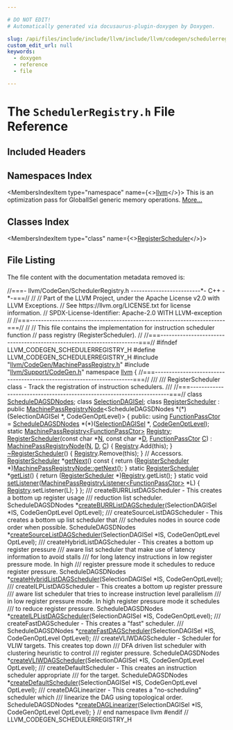 ```yaml
---

# DO NOT EDIT!
# Automatically generated via docusaurus-plugin-doxygen by Doxygen.

slug: /api/files/include/include/llvm/include/llvm/codegen/schedulerregistry-h
custom_edit_url: null
keywords:
  - doxygen
  - reference
  - file

---
```





# The `SchedulerRegistry.h` File Reference

<DoxygenPage pluginConfig={pluginConfig}>



## Included Headers

<IncludesList>
<IncludesListItem
  filePath="llvm/CodeGen/MachinePassRegistry.h"
  permalink="/docs/api/files/include/include/llvm/include/llvm/codegen/machinepassregistry-h"
  isLocal="true" />
<IncludesListItem
  filePath="llvm/Support/CodeGen.h"
  permalink="/docs/api/files/include/include/llvm/include/llvm/support/codegen-h"
  isLocal="true" />
</IncludesList>

## Namespaces Index

<MembersIndex>

<MembersIndexItem
  type="namespace"
  name={<><a href="/docs/api/namespaces/llvm">llvm</a></>}>
This is an optimization pass for GlobalISel generic memory operations. <a href="/docs/api/namespaces/llvm/#details">More...</a>
</MembersIndexItem>

</MembersIndex>

## Classes Index

<MembersIndex>

<MembersIndexItem
  type="class"
  name={<><a href="/docs/api/classes/llvm/registerscheduler">RegisterScheduler</a></>}>
</MembersIndexItem>

</MembersIndex>


## File Listing

The file content with the documentation metadata removed is:

<ProgramListing>

<Link id="l00001" /><CodeLine lineNumber="1"><span class="doxyHighlightComment">//===- llvm/CodeGen/SchedulerRegistry.h -------------------------&#42;- C++ -&#42;-===//</span></CodeLine>
<Link id="l00002" /><CodeLine lineNumber="2"><span class="doxyHighlightComment">//</span></CodeLine>
<Link id="l00003" /><CodeLine lineNumber="3"><span class="doxyHighlightComment">// Part of the LLVM Project, under the Apache License v2.0 with LLVM Exceptions.</span></CodeLine>
<Link id="l00004" /><CodeLine lineNumber="4"><span class="doxyHighlightComment">// See https://llvm.org/LICENSE.txt for license information.</span></CodeLine>
<Link id="l00005" /><CodeLine lineNumber="5"><span class="doxyHighlightComment">// SPDX-License-Identifier: Apache-2.0 WITH LLVM-exception</span></CodeLine>
<Link id="l00006" /><CodeLine lineNumber="6"><span class="doxyHighlightComment">//</span></CodeLine>
<Link id="l00007" /><CodeLine lineNumber="7"><span class="doxyHighlightComment">//===----------------------------------------------------------------------===//</span></CodeLine>
<Link id="l00008" /><CodeLine lineNumber="8"><span class="doxyHighlightComment">//</span></CodeLine>
<Link id="l00009" /><CodeLine lineNumber="9"><span class="doxyHighlightComment">// This file contains the implementation for instruction scheduler function</span></CodeLine>
<Link id="l00010" /><CodeLine lineNumber="10"><span class="doxyHighlightComment">// pass registry (RegisterScheduler).</span></CodeLine>
<Link id="l00011" /><CodeLine lineNumber="11"><span class="doxyHighlightComment">//</span></CodeLine>
<Link id="l00012" /><CodeLine lineNumber="12"><span class="doxyHighlightComment">//===----------------------------------------------------------------------===//</span></CodeLine>
<Link id="l00013" /><CodeLine lineNumber="13"></CodeLine>
<Link id="l00014" /><CodeLine lineNumber="14"><span class="doxyHighlightPreprocessor">#ifndef LLVM&#95;CODEGEN&#95;SCHEDULERREGISTRY&#95;H</span></CodeLine>
<Link id="l00015" /><CodeLine lineNumber="15"><span class="doxyHighlightPreprocessor">#define LLVM&#95;CODEGEN&#95;SCHEDULERREGISTRY&#95;H</span></CodeLine>
<Link id="l00016" /><CodeLine lineNumber="16"></CodeLine>
<Link id="l00017" /><CodeLine lineNumber="17"><span class="doxyHighlightPreprocessor">#include &quot;<a href="/docs/api/files/include/include/llvm/include/llvm/codegen/machinepassregistry-h">llvm/CodeGen/MachinePassRegistry.h</a>&quot;</span></CodeLine>
<Link id="l00018" /><CodeLine lineNumber="18"><span class="doxyHighlightPreprocessor">#include &quot;<a href="/docs/api/files/include/include/llvm/include/llvm/support/codegen-h">llvm/Support/CodeGen.h</a>&quot;</span></CodeLine>
<Link id="l00019" /><CodeLine lineNumber="19"></CodeLine>
<Link id="l00020" /><CodeLine lineNumber="20"><span class="doxyHighlightKeyword">namespace </span><span class="doxyHighlight"><a href="/docs/api/namespaces/llvm">llvm</a> &#123;</span></CodeLine>
<Link id="l00021" /><CodeLine lineNumber="21"></CodeLine>
<Link id="l00022" /><CodeLine lineNumber="22"><span class="doxyHighlightComment">//===----------------------------------------------------------------------===//</span></CodeLine>
<Link id="l00023" /><CodeLine lineNumber="23"><span class="doxyHighlightComment">///</span></CodeLine>
<Link id="l00024" /><CodeLine lineNumber="24"><span class="doxyHighlightComment">/// RegisterScheduler class - Track the registration of instruction schedulers.</span></CodeLine>
<Link id="l00025" /><CodeLine lineNumber="25"><span class="doxyHighlightComment">///</span></CodeLine>
<Link id="l00026" /><CodeLine lineNumber="26"><span class="doxyHighlightComment">//===----------------------------------------------------------------------===//</span></CodeLine>
<Link id="l00027" /><CodeLine lineNumber="27"></CodeLine>
<Link id="l00028" /><CodeLine lineNumber="28"><span class="doxyHighlightKeyword">class </span><span class="doxyHighlight"><a href="/docs/api/classes/llvm/scheduledagsdnodes">ScheduleDAGSDNodes</a>;</span></CodeLine>
<Link id="l00029" /><CodeLine lineNumber="29"><span class="doxyHighlightKeyword">class </span><span class="doxyHighlight"><a href="/docs/api/classes/llvm/selectiondagisel">SelectionDAGISel</a>;</span></CodeLine>
<Link id="l00030" /><CodeLine lineNumber="30"></CodeLine>
<Link id="l00031" /><CodeLine lineNumber="31" lineLink="/docs/api/classes/llvm/registerscheduler"><span class="doxyHighlightKeyword">class </span><span class="doxyHighlight"><a href="/docs/api/classes/llvm/registerscheduler/#aa896a0f8a4e3c9084fd9bd98577ef34b">RegisterScheduler</a></span></CodeLine>
<Link id="l00032" /><CodeLine lineNumber="32"><span class="doxyHighlight">    : </span><span class="doxyHighlightKeyword">public</span><span class="doxyHighlight"> <a href="/docs/api/classes/llvm/machinepassregistrynode/#a8587f6cac52094711e570462f5fc659d">MachinePassRegistryNode</a>&lt;ScheduleDAGSDNodes &#42;(&#42;)(SelectionDAGISel &#42;,</span></CodeLine>
<Link id="l00033" /><CodeLine lineNumber="33"><span class="doxyHighlight">                                                             CodeGenOptLevel)&gt; &#123;</span></CodeLine>
<Link id="l00034" /><CodeLine lineNumber="34"><span class="doxyHighlightKeyword">public</span><span class="doxyHighlight">:</span></CodeLine>
<Link id="l00035" /><CodeLine lineNumber="35" lineLink="/docs/api/classes/llvm/registerscheduler/#a8fdd27818bcec505142aad630a5f05bf"><span class="doxyHighlight">  </span><span class="doxyHighlightKeyword">using </span><span class="doxyHighlight"><a href="/docs/api/classes/llvm/registerscheduler/#a8fdd27818bcec505142aad630a5f05bf">FunctionPassCtor</a> = <a href="/docs/api/classes/llvm/scheduledagsdnodes">ScheduleDAGSDNodes</a> &#42;(&#42;)(<a href="/docs/api/classes/llvm/selectiondagisel">SelectionDAGISel</a> &#42;,</span></CodeLine>
<Link id="l00036" /><CodeLine lineNumber="36"><span class="doxyHighlight">                                                   <a href="/docs/api/namespaces/llvm/#a8ec1bf8d7b792ca9fac56f8514db18d2">CodeGenOptLevel</a>);</span></CodeLine>
<Link id="l00037" /><CodeLine lineNumber="37"></CodeLine>
<Link id="l00038" /><CodeLine lineNumber="38" lineLink="/docs/api/classes/llvm/registerscheduler/#ac631c78e715470b5dc24f873d2829a9b"><span class="doxyHighlight">  </span><span class="doxyHighlightKeyword">static</span><span class="doxyHighlight"> <a href="/docs/api/classes/llvm/machinepassregistry">MachinePassRegistry&lt;FunctionPassCtor&gt;</a> <a href="/docs/api/classes/llvm/registerscheduler/#ac631c78e715470b5dc24f873d2829a9b">Registry</a>;</span></CodeLine>
<Link id="l00039" /><CodeLine lineNumber="39"></CodeLine>
<Link id="l00040" /><CodeLine lineNumber="40" lineLink="/docs/api/classes/llvm/registerscheduler/#aa896a0f8a4e3c9084fd9bd98577ef34b"><span class="doxyHighlight">  <a href="/docs/api/classes/llvm/registerscheduler/#aa896a0f8a4e3c9084fd9bd98577ef34b">RegisterScheduler</a>(</span><span class="doxyHighlightKeyword">const</span><span class="doxyHighlight"> </span><span class="doxyHighlightKeywordType">char</span><span class="doxyHighlight"> &#42;<a href="/docs/api/files/lib/lib/support/regcomp-c/#a0240ac851181b84ac374872dc5434ee4">N</a>, </span><span class="doxyHighlightKeyword">const</span><span class="doxyHighlight"> </span><span class="doxyHighlightKeywordType">char</span><span class="doxyHighlight"> &#42;<a href="/docs/api/files/lib/lib/ir/builtingcs-cpp/#a6a9f043784cf87001c84980afa76da82">D</a>, <a href="/docs/api/classes/llvm/registerscheduler/#a8fdd27818bcec505142aad630a5f05bf">FunctionPassCtor</a> <a href="/docs/api/namespaces/llvm/callingconv/#ac6aa1387c4375260e2468eb5a77fdb4cafd841a49aec1539bc88abc8ff9e170fb">C</a>)</span></CodeLine>
<Link id="l00041" /><CodeLine lineNumber="41"><span class="doxyHighlight">      : <a href="/docs/api/classes/llvm/machinepassregistrynode/#a8587f6cac52094711e570462f5fc659d">MachinePassRegistryNode</a>(<a href="/docs/api/files/lib/lib/support/regcomp-c/#a0240ac851181b84ac374872dc5434ee4">N</a>, <a href="/docs/api/files/lib/lib/ir/builtingcs-cpp/#a6a9f043784cf87001c84980afa76da82">D</a>, <a href="/docs/api/namespaces/llvm/callingconv/#ac6aa1387c4375260e2468eb5a77fdb4cafd841a49aec1539bc88abc8ff9e170fb">C</a>) &#123;</span></CodeLine>
<Link id="l00042" /><CodeLine lineNumber="42"><span class="doxyHighlight">    <a href="/docs/api/classes/llvm/registerscheduler/#ac631c78e715470b5dc24f873d2829a9b">Registry</a>.Add(</span><span class="doxyHighlightKeyword">this</span><span class="doxyHighlight">);</span></CodeLine>
<Link id="l00043" /><CodeLine lineNumber="43"><span class="doxyHighlight">  &#125;</span></CodeLine>
<Link id="l00044" /><CodeLine lineNumber="44" lineLink="/docs/api/classes/llvm/registerscheduler/#a15382ff57fe459b11d1c08073177622c"><span class="doxyHighlight">  <a href="/docs/api/classes/llvm/registerscheduler/#a15382ff57fe459b11d1c08073177622c">~RegisterScheduler</a>() &#123; <a href="/docs/api/classes/llvm/registerscheduler/#ac631c78e715470b5dc24f873d2829a9b">Registry</a>.Remove(</span><span class="doxyHighlightKeyword">this</span><span class="doxyHighlight">); &#125;</span></CodeLine>
<Link id="l00045" /><CodeLine lineNumber="45"></CodeLine>
<Link id="l00046" /><CodeLine lineNumber="46"></CodeLine>
<Link id="l00047" /><CodeLine lineNumber="47"><span class="doxyHighlight">  </span><span class="doxyHighlightComment">// Accessors.</span></CodeLine>
<Link id="l00048" /><CodeLine lineNumber="48" lineLink="/docs/api/classes/llvm/registerscheduler/#adf7a3932d58cacc49d521b6e2f4153d7"><span class="doxyHighlight">  <a href="/docs/api/classes/llvm/registerscheduler/#aa896a0f8a4e3c9084fd9bd98577ef34b">RegisterScheduler</a> &#42;<a href="/docs/api/classes/llvm/registerscheduler/#adf7a3932d58cacc49d521b6e2f4153d7">getNext</a>()</span><span class="doxyHighlightKeyword"> const </span><span class="doxyHighlight">&#123;</span></CodeLine>
<Link id="l00049" /><CodeLine lineNumber="49"><span class="doxyHighlight">    </span><span class="doxyHighlightKeywordFlow">return</span><span class="doxyHighlight"> (<a href="/docs/api/classes/llvm/registerscheduler/#aa896a0f8a4e3c9084fd9bd98577ef34b">RegisterScheduler</a> &#42;)<a href="/docs/api/classes/llvm/machinepassregistrynode/#a9230c536c8593b8158fa1d786eb20f9e">MachinePassRegistryNode::getNext</a>();</span></CodeLine>
<Link id="l00050" /><CodeLine lineNumber="50"><span class="doxyHighlight">  &#125;</span></CodeLine>
<Link id="l00051" /><CodeLine lineNumber="51"></CodeLine>
<Link id="l00052" /><CodeLine lineNumber="52" lineLink="/docs/api/classes/llvm/registerscheduler/#a4ccf5daacea1f1cc1f0fe3d3233695e2"><span class="doxyHighlight">  </span><span class="doxyHighlightKeyword">static</span><span class="doxyHighlight"> <a href="/docs/api/classes/llvm/registerscheduler/#aa896a0f8a4e3c9084fd9bd98577ef34b">RegisterScheduler</a> &#42;<a href="/docs/api/classes/llvm/registerscheduler/#a4ccf5daacea1f1cc1f0fe3d3233695e2">getList</a>() &#123;</span></CodeLine>
<Link id="l00053" /><CodeLine lineNumber="53"><span class="doxyHighlight">    </span><span class="doxyHighlightKeywordFlow">return</span><span class="doxyHighlight"> (<a href="/docs/api/classes/llvm/registerscheduler/#aa896a0f8a4e3c9084fd9bd98577ef34b">RegisterScheduler</a> &#42;)<a href="/docs/api/classes/llvm/registerscheduler/#ac631c78e715470b5dc24f873d2829a9b">Registry</a>.getList();</span></CodeLine>
<Link id="l00054" /><CodeLine lineNumber="54"><span class="doxyHighlight">  &#125;</span></CodeLine>
<Link id="l00055" /><CodeLine lineNumber="55"></CodeLine>
<Link id="l00056" /><CodeLine lineNumber="56" lineLink="/docs/api/classes/llvm/registerscheduler/#a945757e1ca1efe9fe46628e4efe97f41"><span class="doxyHighlight">  </span><span class="doxyHighlightKeyword">static</span><span class="doxyHighlight"> </span><span class="doxyHighlightKeywordType">void</span><span class="doxyHighlight"> <a href="/docs/api/classes/llvm/registerscheduler/#a945757e1ca1efe9fe46628e4efe97f41">setListener</a>(<a href="/docs/api/classes/llvm/machinepassregistrylistener">MachinePassRegistryListener&lt;FunctionPassCtor&gt;</a> &#42;L) &#123;</span></CodeLine>
<Link id="l00057" /><CodeLine lineNumber="57"><span class="doxyHighlight">    <a href="/docs/api/classes/llvm/registerscheduler/#ac631c78e715470b5dc24f873d2829a9b">Registry</a>.setListener(L);</span></CodeLine>
<Link id="l00058" /><CodeLine lineNumber="58"><span class="doxyHighlight">  &#125;</span></CodeLine>
<Link id="l00059" /><CodeLine lineNumber="59"><span class="doxyHighlight">&#125;;</span></CodeLine>
<Link id="l00060" /><CodeLine lineNumber="60"></CodeLine>
<Link id="l00061" /><CodeLine lineNumber="61"><span class="doxyHighlightComment">/// createBURRListDAGScheduler - This creates a bottom up register usage</span></CodeLine>
<Link id="l00062" /><CodeLine lineNumber="62"><span class="doxyHighlightComment">/// reduction list scheduler.</span></CodeLine>
<Link id="l00063" /><CodeLine lineNumber="63"><span class="doxyHighlight">ScheduleDAGSDNodes &#42;<a href="/docs/api/namespaces/llvm/#a145f77473f4a050a8e1bf0dd7e2a34fa">createBURRListDAGScheduler</a>(SelectionDAGISel &#42;IS,</span></CodeLine>
<Link id="l00064" /><CodeLine lineNumber="64"><span class="doxyHighlight">                                               CodeGenOptLevel OptLevel);</span></CodeLine>
<Link id="l00065" /><CodeLine lineNumber="65"></CodeLine>
<Link id="l00066" /><CodeLine lineNumber="66"><span class="doxyHighlightComment">/// createSourceListDAGScheduler - This creates a bottom up list scheduler that</span></CodeLine>
<Link id="l00067" /><CodeLine lineNumber="67"><span class="doxyHighlightComment">/// schedules nodes in source code order when possible.</span></CodeLine>
<Link id="l00068" /><CodeLine lineNumber="68"><span class="doxyHighlight">ScheduleDAGSDNodes &#42;<a href="/docs/api/namespaces/llvm/#aa743cb95ae4e26544366fb66fa23f4dc">createSourceListDAGScheduler</a>(SelectionDAGISel &#42;IS,</span></CodeLine>
<Link id="l00069" /><CodeLine lineNumber="69"><span class="doxyHighlight">                                                 CodeGenOptLevel OptLevel);</span></CodeLine>
<Link id="l00070" /><CodeLine lineNumber="70"></CodeLine>
<Link id="l00071" /><CodeLine lineNumber="71"><span class="doxyHighlightComment">/// createHybridListDAGScheduler - This creates a bottom up register pressure</span></CodeLine>
<Link id="l00072" /><CodeLine lineNumber="72"><span class="doxyHighlightComment">/// aware list scheduler that make use of latency information to avoid stalls</span></CodeLine>
<Link id="l00073" /><CodeLine lineNumber="73"><span class="doxyHighlightComment">/// for long latency instructions in low register pressure mode. In high</span></CodeLine>
<Link id="l00074" /><CodeLine lineNumber="74"><span class="doxyHighlightComment">/// register pressure mode it schedules to reduce register pressure.</span></CodeLine>
<Link id="l00075" /><CodeLine lineNumber="75"><span class="doxyHighlight">ScheduleDAGSDNodes &#42;<a href="/docs/api/namespaces/llvm/#a24fb0e850aa86095101c2cd7110aa32b">createHybridListDAGScheduler</a>(SelectionDAGISel &#42;IS,</span></CodeLine>
<Link id="l00076" /><CodeLine lineNumber="76"><span class="doxyHighlight">                                                 CodeGenOptLevel);</span></CodeLine>
<Link id="l00077" /><CodeLine lineNumber="77"></CodeLine>
<Link id="l00078" /><CodeLine lineNumber="78"><span class="doxyHighlightComment">/// createILPListDAGScheduler - This creates a bottom up register pressure</span></CodeLine>
<Link id="l00079" /><CodeLine lineNumber="79"><span class="doxyHighlightComment">/// aware list scheduler that tries to increase instruction level parallelism</span></CodeLine>
<Link id="l00080" /><CodeLine lineNumber="80"><span class="doxyHighlightComment">/// in low register pressure mode. In high register pressure mode it schedules</span></CodeLine>
<Link id="l00081" /><CodeLine lineNumber="81"><span class="doxyHighlightComment">/// to reduce register pressure.</span></CodeLine>
<Link id="l00082" /><CodeLine lineNumber="82"><span class="doxyHighlight">ScheduleDAGSDNodes &#42;<a href="/docs/api/namespaces/llvm/#ac2c88a3ebea5ca10491d30d01274c96d">createILPListDAGScheduler</a>(SelectionDAGISel &#42;IS,</span></CodeLine>
<Link id="l00083" /><CodeLine lineNumber="83"><span class="doxyHighlight">                                              CodeGenOptLevel);</span></CodeLine>
<Link id="l00084" /><CodeLine lineNumber="84"></CodeLine>
<Link id="l00085" /><CodeLine lineNumber="85"><span class="doxyHighlightComment">/// createFastDAGScheduler - This creates a &quot;fast&quot; scheduler.</span></CodeLine>
<Link id="l00086" /><CodeLine lineNumber="86"><span class="doxyHighlightComment">///</span></CodeLine>
<Link id="l00087" /><CodeLine lineNumber="87"><span class="doxyHighlight">ScheduleDAGSDNodes &#42;<a href="/docs/api/namespaces/llvm/#a4fb006d4183da30e88fa2a4e160c03d3">createFastDAGScheduler</a>(SelectionDAGISel &#42;IS,</span></CodeLine>
<Link id="l00088" /><CodeLine lineNumber="88"><span class="doxyHighlight">                                           CodeGenOptLevel OptLevel);</span></CodeLine>
<Link id="l00089" /><CodeLine lineNumber="89"></CodeLine>
<Link id="l00090" /><CodeLine lineNumber="90"><span class="doxyHighlightComment">/// createVLIWDAGScheduler - Scheduler for VLIW targets. This creates top down</span></CodeLine>
<Link id="l00091" /><CodeLine lineNumber="91"><span class="doxyHighlightComment">/// DFA driven list scheduler with clustering heuristic to control</span></CodeLine>
<Link id="l00092" /><CodeLine lineNumber="92"><span class="doxyHighlightComment">/// register pressure.</span></CodeLine>
<Link id="l00093" /><CodeLine lineNumber="93"><span class="doxyHighlight">ScheduleDAGSDNodes &#42;<a href="/docs/api/namespaces/llvm/#adb76b7e73f1254d986893cab940b20c3">createVLIWDAGScheduler</a>(SelectionDAGISel &#42;IS,</span></CodeLine>
<Link id="l00094" /><CodeLine lineNumber="94"><span class="doxyHighlight">                                           CodeGenOptLevel OptLevel);</span></CodeLine>
<Link id="l00095" /><CodeLine lineNumber="95"><span class="doxyHighlightComment">/// createDefaultScheduler - This creates an instruction scheduler appropriate</span></CodeLine>
<Link id="l00096" /><CodeLine lineNumber="96"><span class="doxyHighlightComment">/// for the target.</span></CodeLine>
<Link id="l00097" /><CodeLine lineNumber="97"><span class="doxyHighlight">ScheduleDAGSDNodes &#42;<a href="/docs/api/namespaces/llvm/#a04285b0c7dafb8cbd2842403a43c4682">createDefaultScheduler</a>(SelectionDAGISel &#42;IS,</span></CodeLine>
<Link id="l00098" /><CodeLine lineNumber="98"><span class="doxyHighlight">                                           CodeGenOptLevel OptLevel);</span></CodeLine>
<Link id="l00099" /><CodeLine lineNumber="99"></CodeLine>
<Link id="l00100" /><CodeLine lineNumber="100"><span class="doxyHighlightComment">/// createDAGLinearizer - This creates a &quot;no-scheduling&quot; scheduler which</span></CodeLine>
<Link id="l00101" /><CodeLine lineNumber="101"><span class="doxyHighlightComment">/// linearize the DAG using topological order.</span></CodeLine>
<Link id="l00102" /><CodeLine lineNumber="102"><span class="doxyHighlight">ScheduleDAGSDNodes &#42;<a href="/docs/api/namespaces/llvm/#a61df584d7cd50d992593adcbe1a6ffba">createDAGLinearizer</a>(SelectionDAGISel &#42;IS,</span></CodeLine>
<Link id="l00103" /><CodeLine lineNumber="103"><span class="doxyHighlight">                                        CodeGenOptLevel OptLevel);</span></CodeLine>
<Link id="l00104" /><CodeLine lineNumber="104"></CodeLine>
<Link id="l00105" /><CodeLine lineNumber="105"><span class="doxyHighlight">&#125; </span><span class="doxyHighlightComment">// end namespace llvm</span></CodeLine>
<Link id="l00106" /><CodeLine lineNumber="106"></CodeLine>
<Link id="l00107" /><CodeLine lineNumber="107"><span class="doxyHighlightPreprocessor">#endif </span><span class="doxyHighlightComment">// LLVM&#95;CODEGEN&#95;SCHEDULERREGISTRY&#95;H</span></CodeLine>

</ProgramListing>


</DoxygenPage>
